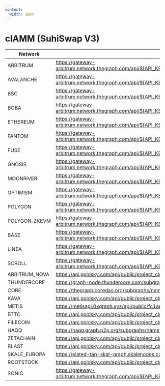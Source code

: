 ```yaml
---
content:
  width: 100%
---
```


# clAMM (SuhiSwap V3)

| Network         | Endpoint                                                                                                                                                                                  |
|-----------------|-------------------------------------------------------------------------------------------------------------------------------------------------------------------------------------------|
| ARBITRUM        | https://gateway-arbitrum.network.thegraph.com/api/${API_KEY}/deployments/id/QmS9GKBA49mDpWchU2Us1PJ7kmu4S7tWa4gAmRvE3HK42w                                                                |
| AVALANCHE       | https://gateway-arbitrum.network.thegraph.com/api/${API_KEY}/deployments/id/Qmcdd4SGVwG9VY4itrXBnBPWBVsQvsxfzaib9bVny9C8jT                                                                |
| BSC             | https://gateway-arbitrum.network.thegraph.com/api/${API_KEY}/deployments/id/QmXsPN4TD4PUhT1ZWd5d1mdQPePFNMdJwUr6guSh1z9ZzA                                                                |
| BOBA            | https://gateway-arbitrum.network.thegraph.com/api/${API_KEY}/deployments/id/QmVbYM6wz7XnH32QzQLNBwyzx7r1HNsFP6jfUi22NRvvJu                                                                |
| ETHEREUM        | https://gateway-arbitrum.network.thegraph.com/api/${API_KEY}/deployments/id/QmSDPnHzyW8yfnuhB423ssVY5r4bQrr5C1rXT8qMroNgmv                                                                |
| FANTOM          | https://gateway-arbitrum.network.thegraph.com/api/${API_KEY}/deployments/id/QmQXFxg4dCxMqcobGQAtsNe4ufnG1KmjSVgtEdtxvYo4Lf                                                                |
| FUSE            | https://gateway-arbitrum.network.thegraph.com/api/${API_KEY}/deployments/id/QmakqW3KCpEXJGTSuyfXHGg6C8ppbrPdSqVXWj3Guor9zA                                                                |
| GNOSIS          | https://gateway-arbitrum.network.thegraph.com/api/${API_KEY}/deployments/id/QmS9uxga2rzpWyHKFATGYas6ntdHLpX7w45EKAatBTZJ25                                                                |
| MOONRIVER       | https://gateway-arbitrum.network.thegraph.com/api/${API_KEY}/deployments/id/QmStbnz4sErrK1jzaU5iKAutA1Q2w47EsgAoFbdCiequtZ                                                                |
| OPTIMISM        | https://gateway-arbitrum.network.thegraph.com/api/${API_KEY}/deployments/id/QmbT6ZsxJEZKUrbzLrAWV5EnQfSKZeYtZ265mQUaB552vK                                                                |
| POLYGON         | https://gateway-arbitrum.network.thegraph.com/api/${API_KEY}/deployments/id/QmfTAHYV86ymwV2Vm6kw9cNzTCmDhe9EWghQ3U3pD7jEGZ                                                                |
| POLYGON_ZKEVM   | https://gateway-arbitrum.network.thegraph.com/api/${API_KEY}/deployments/id/QmWH5ChjmF4Yp5Yhiaxczh5QwbG6HFSEi8bRwbKaUrJA6C                                                                |
| BASE            | https://gateway-arbitrum.network.thegraph.com/api/${API_KEY}/deployments/id/QmZ2R9ABG9ienaZdGyPLcDWDNDkG187RhXmh6fFuEtUaaS                                                                |
| LINEA           | https://gateway-arbitrum.network.thegraph.com/api/${API_KEY}/deployments/id/QmNZ9ePvxGRDHAEhb7cLsb3AvtCCPJ3qAwh1CDvDn39RMa                                                                |
| SCROLL          | https://gateway-arbitrum.network.thegraph.com/api/${API_KEY}/deployments/id/QmR6VP1qoF8nxhtMaGEg9VMmkaTDFqyeM8nJWkakP6nHes                                                                |
| ARBITRUM_NOVA   | https://api.goldsky.com/api/public/project_clslspm3c0knv01wvgfb2fqyq/subgraphs/sushi-v3/v3-arbitrum-nova-2/gn                                                                             |
| THUNDERCORE     | https://graph-node.thundercore.com/subgraphs/name/sushi-v3/v3-thundercore-2                                                                                                               |
| CORE            | https://thegraph.coredao.org/subgraphs/name/sushi-v3/v3-core-tvl-fix                                                                                                                      |
| KAVA            | https://api.goldsky.com/api/public/project_clslspm3c0knv01wvgfb2fqyq/subgraphs/sushi-v3/v3-kava/gn                                                                                        |
| METIS           | https://metisapi.0xgraph.xyz/api/public/fc1ae952-7a36-44ac-9e9b-f46d70cedf7d/subgraphs/sushi-v3/v3-metis/v0.0.1/gn                                                                        |
| BTTC            | https://api.goldsky.com/api/public/project_clslspm3c0knv01wvgfb2fqyq/subgraphs/sushi-v3/v3-bttc-2/gn                                                                                      |
| FILECOIN        | https://api.goldsky.com/api/public/project_clslspm3c0knv01wvgfb2fqyq/subgraphs/sushiswap/v3-filecoin/gn                                                                                   |
| HAQQ            | https://haqq.graph.p2p.org/subgraphs/name/sushi/v3-haqq-2                                                                                                                                 |
| ZETACHAIN       | https://api.goldsky.com/api/public/project_cls39ugcfyhbq01xl9tsf6g38/subgraphs/v3-zetachain/2.0.0/gn                                                                                      |
| BLAST           | https://api.goldsky.com/api/public/project_clslspm3c0knv01wvgfb2fqyq/subgraphs/sushiswap/v3-blast-2/gn                                                                                    |
| SKALE_EUROPA    | https://elated-tan-skat-graph.skalenodes.com:8000/subgraphs/name/sushi/v3-skale-europa                                                                                                    |
| ROOTSTOCK       | https://api.goldsky.com/api/public/project_clslspm3c0knv01wvgfb2fqyq/subgraphs/sushiswap/v3-rootstock-2/gn                                                                                |
| SONIC           | https://gateway-arbitrum.network.thegraph.com/api/${API_KEY}/subgraphs/id/5ijXw9MafwFkXgoHmUiWsWHvRyYAL3RD4smnmBLmNPnw                                                                    |